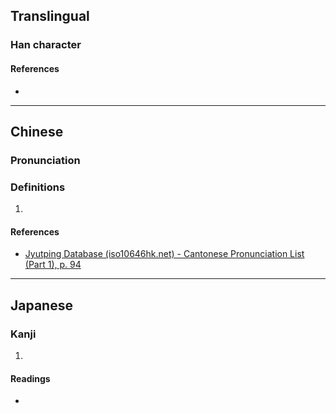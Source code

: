 {{character info/new}}
==Translingual==

===Han character===
{{Han char|rn=38|rad=女|as=11|sn=14|four=40432|canj=VILE|ids=⿰女康}}

====References====
* {{Han ref|kx=0269.320|dkj=06650|dj=0537.210|hdz=21078.040|uh=5ADD|ud=23261|bh=E179|bd=57721}}

----

==Chinese==
{{zh-forms}}

===Pronunciation===
{{zh-pron
|m=kāng
|c=hong1
|mc=y
|oc=y
|cat=
}}

===Definitions===
{{zh-hanzi}}

# {{rfdef|zh}}

====References====
* [http://www.iso10646hk.net/jp/document/download.jsp Jyutping Database (iso10646hk.net) - Cantonese Pronunciation List (Part 1), p. 94]

----

==Japanese==

===Kanji===
{{ja-kanji|grade=|rs=女11}}

# {{rfdef|ja|sort=女11}}

====Readings====
* {{ja-readings|on=こう|kun=}}